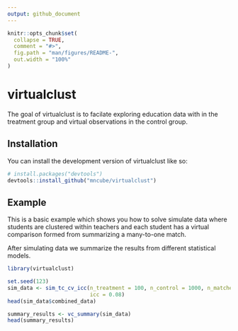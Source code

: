 ```yaml
---
output: github_document
---
```


<!-- README.md is generated from README.Rmd. Please edit that file -->

```r
knitr::opts_chunk$set(
  collapse = TRUE,
  comment = "#>",
  fig.path = "man/figures/README-",
  out.width = "100%"
)
```

# virtualclust

<!-- badges: start -->
<!-- badges: end -->

The goal of virtualclust is to facilate exploring education data with in the treatment group and virtual observations in the control group.

## Installation

You can install the development version of virtualclust like so:

```r
# install.packages("devtools")
devtools::install_github("mncube/virtualclust")
```

## Example

This is a basic example which shows you how to solve simulate data where students are clustered within teachers and each student has a virtual comparison formed from summarizing a many-to-one match.

After simulating data we summarize the results from different statistical models.

```r
library(virtualclust)

set.seed(123)
sim_data <- sim_tc_cv_icc(n_treatment = 100, n_control = 1000, n_matches = 10,
                          icc = 0.08)
head(sim_data$combined_data)

summary_results <- vc_summary(sim_data)
head(summary_results)
```
